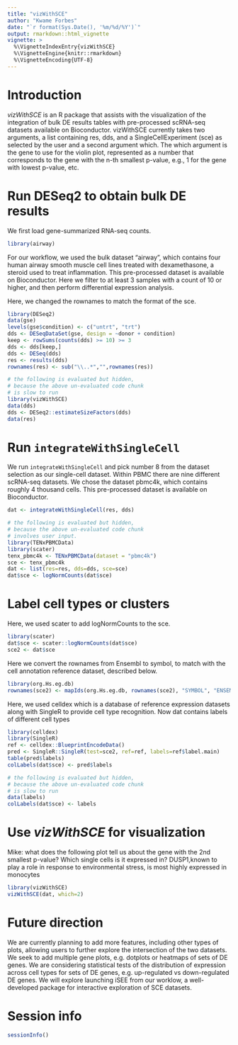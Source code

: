 ```yaml
---
title: "vizWithSCE"
author: "Kwame Forbes"
date: "`r format(Sys.Date(), '%m/%d/%Y')`"
output: rmarkdown::html_vignette
vignette: >
  %\VignetteIndexEntry{vizWithSCE}
  %\VignetteEngine{knitr::rmarkdown}
  %\VignetteEncoding{UTF-8}
---
```


# Introduction

*vizWithSCE* is an R package that assists with the visualization of
the integration of bulk DE results tables with pre-processed scRNA-seq
datasets available on Bioconductor. vizWithSCE currently takes two
arguments, a list containing res, dds, and a SingleCellExperiment
(sce) as selected by the user and a second argument which. The which
argument is the gene to use for the violin plot, represented as a
number that corresponds to the gene with the n-th smallest 
p-value, e.g., 1 for the gene with lowest p-value, etc. 

# Run DESeq2 to obtain bulk DE results

We first load gene-summarized RNA-seq counts.

```r
library(airway)
```

For our workflow, we used the bulk dataset "airway", which contains
four human airway smooth muscle cell lines treated with dexamethasone,
a steroid used to treat inflammation. This pre-processed dataset is
available on Bioconductor. 
Here we filter to at least 3 samples with a count of 10 or higher, and
then perform differential expression analysis.

Here, we changed the rownames to match the format of the sce.

```r
library(DESeq2)
data(gse)
levels(gse$condition) <- c("untrt", "trt")
dds <- DESeqDataSet(gse, design = ~donor + condition)
keep <- rowSums(counts(dds) >= 10) >= 3
dds <- dds[keep,]
dds <- DESeq(dds)
res <- results(dds)
rownames(res) <- sub("\\..*","",rownames(res))
```

```r
# the following is evaluated but hidden,
# because the above un-evaluated code chunk
# is slow to run
library(vizWithSCE)
data(dds)
dds <- DESeq2::estimateSizeFactors(dds)
data(res)
```

# Run `integrateWithSingleCell`

We run `integrateWithSingleCell` and pick number 8 from the dataset
selection as our single-cell dataset. Within PBMC there are nine
different scRNA-seq datasets. We chose the dataset pbmc4k, which
contains roughly 4 thousand cells. This pre-processed dataset is
available on Bioconductor. 

```r
dat <- integrateWithSingleCell(res, dds)
```

```r
# the following is evaluated but hidden,
# because the above un-evaluated code chunk
# involves user input.
library(TENxPBMCData)
library(scater)
tenx_pbmc4k <- TENxPBMCData(dataset = "pbmc4k")
sce <- tenx_pbmc4k
dat <- list(res=res, dds=dds, sce=sce)
dat$sce <- logNormCounts(dat$sce)
```

# Label cell types or clusters

Here, we used scater to add logNormCounts to the sce.

```r
library(scater)
dat$sce <- scater::logNormCounts(dat$sce)
sce2 <- dat$sce
```

Here we convert the rownames from Ensembl to symbol, to match with the
cell annotation reference dataset, described below.

```r
library(org.Hs.eg.db)
rownames(sce2) <- mapIds(org.Hs.eg.db, rownames(sce2), "SYMBOL", "ENSEMBL")
```

Here, we used celldex which is a database of reference expression datasets 
along with SingleR to provide cell type recognition.
Now dat contains labels of different cell types

```r
library(celldex)
library(SingleR)
ref <- celldex::BlueprintEncodeData()
pred <- SingleR::SingleR(test=sce2, ref=ref, labels=ref$label.main)
table(pred$labels)
colLabels(dat$sce) <- pred$labels
```

```r
# the following is evaluated but hidden,
# because the above un-evaluated code chunk
# is slow to run
data(labels)
colLabels(dat$sce) <- labels
```

# Use *vizWithSCE* for visualization 

Mike: what does the following plot tell us about the gene with the 2nd
smallest p-value? Which single cells is it expressed in?
DUSP1,known to play a role in response to environmental stress, is most 
highly expressed in monocytes

```r
library(vizWithSCE)
vizWithSCE(dat, which=2)
```

# Future direction

We are currently planning to add more features, including other types of plots,
allowing users to further explore the intersection of the two datasets.
We seek to add multiple gene plots, e.g. dotplots or heatmaps of sets of DE 
genes.
We are considering statistical tests of the distribution of expression across 
cell types
for sets of DE genes, e.g. up-regulated vs down-regulated DE genes.
We will explore launching iSEE from our worklow, a well-developed package for
interactive exploration of SCE datasets.

# Session info

```r
sessionInfo()
```
